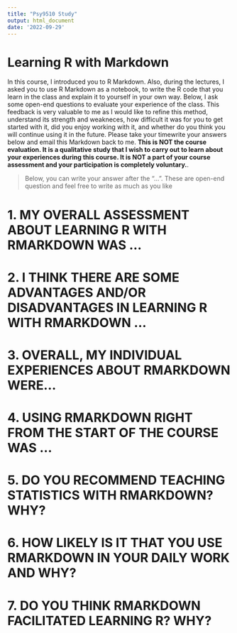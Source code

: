 ---
title: "Psy9510 Study"
output: html_document
date: '2022-09-29'
---


Learning R with Markdown
============================================================

In this course, I introduced you to R Markdown. Also, during the lectures, 
I asked you to use R Markdown as a notebook, to write the R code that you learn 
in the class and explain it to yourself in your own way. Below, I ask some 
open-end questions to evaluate your experience of the class. This feedback is 
very valuable to me as I would like to refine this method, understand its strength 
and weakneces, how difficult it was for you to get started with it, did you enjoy 
working with it, and whether do you think you will continue using it in the future. 
Please take your timewrite your answers below and email this Markdown back to me. 
**This is NOT the course evaluation. It is a qualitative study that I wish to carry out to learn about your experiences during this course. It is NOT a part of your course assessment and your participation is completely voluntary.**.  

> Below, you can write your answer after the "...". These are open-end question and feel 
free to write as much as you like



1. MY OVERALL ASSESSMENT ABOUT LEARNING R WITH RMARKDOWN WAS ...
============================================================









2. I THINK THERE ARE SOME ADVANTAGES AND/OR DISADVANTAGES IN LEARNING R WITH RMARKDOWN ...
============================================================











3. OVERALL, MY INDIVIDUAL EXPERIENCES ABOUT RMARKDOWN WERE...
============================================================








4. USING RMARKDOWN RIGHT FROM THE START OF THE COURSE WAS ...
============================================================








5. DO YOU RECOMMEND TEACHING STATISTICS WITH RMARKDOWN? WHY?
============================================================








6. HOW LIKELY IS IT THAT YOU USE RMARKDOWN IN YOUR DAILY WORK AND WHY?
============================================================







7. DO YOU THINK RMARKDOWN FACILITATED LEARNING R? WHY?
============================================================







